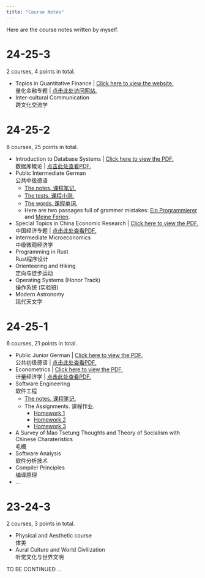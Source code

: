 ```yaml
---
title: "Course Notes"
---
```


Here are the course notes written by myself.

# 24-25-3

2 courses, 4 points in total.

- Topics in Quantitative Finance | [Click here to view the website.](https://vectorpikachu.github.io/qf-slides/) <br>
  量化金融专题 | [点击此处访问网站.](https://vectorpikachu.github.io/qf-slides/)
- Inter-cultural Communication <br>
  跨文化交流学

# 24-25-2

8 courses, 25 points in total.

- Introduction to Database Systems | [Click here to view the PDF.](./PDF/Database.pdf) <br>
  数据库概论 | [点击此处查看PDF.](./PDF/Database.pdf)
- Public Intermediate German <br>
  公共中级德语
  - [The notes. 课程笔记.](./PDF/25春季公共中级德语笔记.pdf)
  - [The tests. 课程小测.](./PDF/公共中级德语小测.pdf)
  - [The words. 课程单词.](./PDF/Einheit 6-10 单词笔记.pdf)
  - Here are two passages full of grammer mistakes: [Ein Programmierer](./PDF/职业描述.pdf) and [Meine Ferien](./PDF/假期描述.pdf).
- Special Topics in China Economic Research | [Click here to view the PDF.](./PDF/25春季中国经济专题笔记.pdf) <br>
  中国经济专题 | [点击此处查看PDF.](./PDF/25春季中国经济专题笔记.pdf)
- Intermediate Microeconomics <br>
  中级微观经济学
- Programming in Rust <br>
  Rust程序设计
- Orienteering and Hiking <br>
  定向与徒步运动
- Operating Systems (Honor Track) <br>
  操作系统 (实验班)
- Modern Astronomy <br>
  现代天文学

# 24-25-1

6 courses, 21 points in total.

- Public Junior German | [Click here to view the PDF.](./PDF/德语notes.pdf) <br>
  公共初级德语 | [点击此处查看PDF.](./PDF/德语notes.pdf)
- Econometrics | [Click here to view the PDF.](./PDF/计量经济学notes.pdf) <br>
  计量经济学 | [点击此处查看PDF.](./PDF/计量经济学notes.pdf)
- Software Engineering <br>
  软件工程
  - [The notes. 课程笔记.](./PDF/SE.pdf)
  - The Assignments. 课程作业.
    - [Homework 1](./PDF/SE-HW/SE-HW1.pdf)
    - [Homework 2](./PDF/SE-HW/SE-HW2.pdf)
    - [Homework 3](./PDF/SE-HW/SE-HW3.pdf)
- A Survey of Mao Tsetung Thoughts and Theory of Socialism with Chinese Charateristics <br>
  毛概
- Software Analysis <br>
  软件分析技术
- Compiler Principles <br>
  编译原理
- ...

# 23-24-3

2 courses, 3 points in total.

- Physical and Aesthetic course <br>
  体美
- Aural Culture and World Civilization <br>
  听觉文化与世界文明

TO BE CONTINUED ...
